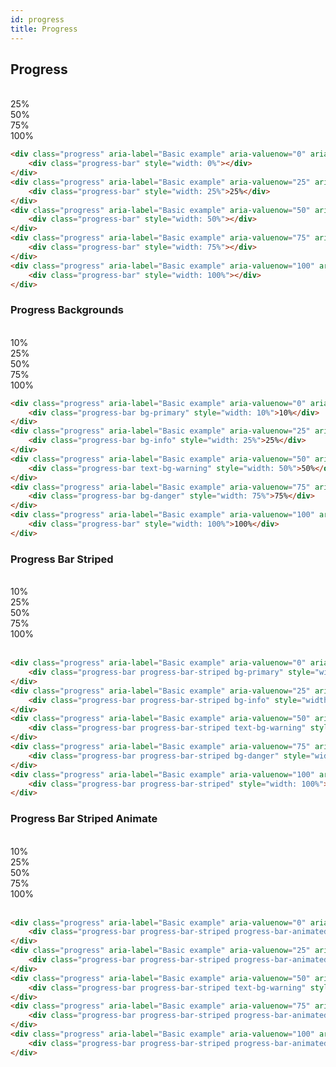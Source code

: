 ```yaml
---
id: progress
title: Progress
---
```


## Progress

<br />

<div className="progress" aria-label="Basic example" aria-valuenow="0" aria-valuemin="0" aria-valuemax="100">
    <div className="progress-bar" style={{ width: "0%" }}></div>
</div>
<div className="progress" aria-label="Basic example" aria-valuenow="25" aria-valuemin="0" aria-valuemax="100">
    <div className="progress-bar" style={{ width: "25%" }}>
        25%
    </div>
</div>
<div className="progress" aria-label="Basic example" aria-valuenow="50" aria-valuemin="0" aria-valuemax="100">
    <div className="progress-bar" style={{ width: "50%" }}>
        50%
    </div>
</div>
<div className="progress" aria-label="Basic example" aria-valuenow="75" aria-valuemin="0" aria-valuemax="100">
    <div className="progress-bar" style={{ width: "75%" }}>
        75%
    </div>
</div>
<div className="progress" aria-label="Basic example" aria-valuenow="100" aria-valuemin="0" aria-valuemax="100">
    <div className="progress-bar" style={{ width: "100%" }}>
        100%
    </div>
</div>

```html copy showLineNumbers
<div class="progress" aria-label="Basic example" aria-valuenow="0" aria-valuemin="0" aria-valuemax="100">
    <div class="progress-bar" style="width: 0%"></div>
</div>
<div class="progress" aria-label="Basic example" aria-valuenow="25" aria-valuemin="0" aria-valuemax="100">
    <div class="progress-bar" style="width: 25%">25%</div>
</div>
<div class="progress" aria-label="Basic example" aria-valuenow="50" aria-valuemin="0" aria-valuemax="100">
    <div class="progress-bar" style="width: 50%"></div>
</div>
<div class="progress" aria-label="Basic example" aria-valuenow="75" aria-valuemin="0" aria-valuemax="100">
    <div class="progress-bar" style="width: 75%"></div>
</div>
<div class="progress" aria-label="Basic example" aria-valuenow="100" aria-valuemin="0" aria-valuemax="100">
    <div class="progress-bar" style="width: 100%"></div>
</div>
```

### Progress Backgrounds

<br />

<div className="progress" aria-label="Basic example" aria-valuenow="0" aria-valuemin="0" aria-valuemax="100">
    <div className="progress-bar bg-primary" style={{ width: "10%" }}>
        10%
    </div>
</div>
<div className="progress" aria-label="Basic example" aria-valuenow="25" aria-valuemin="0" aria-valuemax="100">
    <div className="progress-bar bg-info" style={{ width: "25%" }}>
        25%
    </div>
</div>
<div className="progress" aria-label="Basic example" aria-valuenow="50" aria-valuemin="0" aria-valuemax="100">
    <div className="progress-bar text-bg-warning" style={{ width: "50%" }}>
        50%
    </div>
</div>
<div className="progress" aria-label="Basic example" aria-valuenow="75" aria-valuemin="0" aria-valuemax="100">
    <div className="progress-bar bg-danger" style={{ width: "75%" }}>
        75%
    </div>
</div>
<div className="progress" aria-label="Basic example" aria-valuenow="100" aria-valuemin="0" aria-valuemax="100">
    <div className="progress-bar" style={{ width: "100%" }}>
        100%
    </div>
</div>

```html copy showLineNumbers
<div class="progress" aria-label="Basic example" aria-valuenow="0" aria-valuemin="0" aria-valuemax="100">
    <div class="progress-bar bg-primary" style="width: 10%">10%</div>
</div>
<div class="progress" aria-label="Basic example" aria-valuenow="25" aria-valuemin="0" aria-valuemax="100">
    <div class="progress-bar bg-info" style="width: 25%">25%</div>
</div>
<div class="progress" aria-label="Basic example" aria-valuenow="50" aria-valuemin="0" aria-valuemax="100">
    <div class="progress-bar text-bg-warning" style="width: 50%">50%</div>
</div>
<div class="progress" aria-label="Basic example" aria-valuenow="75" aria-valuemin="0" aria-valuemax="100">
    <div class="progress-bar bg-danger" style="width: 75%">75%</div>
</div>
<div class="progress" aria-label="Basic example" aria-valuenow="100" aria-valuemin="0" aria-valuemax="100">
    <div class="progress-bar" style="width: 100%">100%</div>
</div>
```

### Progress Bar Striped

<br />

<div className="progress" aria-label="Basic example" aria-valuenow="0" aria-valuemin="0" aria-valuemax="100">
    <div className="progress-bar progress-bar-striped bg-primary" style={{ width: "10%" }}>
        10%
    </div>
</div>
<div className="progress" aria-label="Basic example" aria-valuenow="25" aria-valuemin="0" aria-valuemax="100">
    <div className="progress-bar progress-bar-striped bg-info" style={{ width: "25%" }}>
        25%
    </div>
</div>
<div className="progress" aria-label="Basic example" aria-valuenow="50" aria-valuemin="0" aria-valuemax="100">
    <div className="progress-bar progress-bar-striped text-bg-warning" style={{ width: "50%" }}>
        50%
    </div>
</div>
<div className="progress" aria-label="Basic example" aria-valuenow="75" aria-valuemin="0" aria-valuemax="100">
    <div className="progress-bar progress-bar-striped bg-danger" style={{ width: "75%" }}>
        75%
    </div>
</div>
<div className="progress" aria-label="Basic example" aria-valuenow="100" aria-valuemin="0" aria-valuemax="100">
    <div className="progress-bar progress-bar-striped" style={{ width: "100%" }}>
        100%
    </div>
</div>
<br />

```html copy showLineNumbers
<div class="progress" aria-label="Basic example" aria-valuenow="0" aria-valuemin="0" aria-valuemax="100">
    <div class="progress-bar progress-bar-striped bg-primary" style="width: 10%">10%</div>
</div>
<div class="progress" aria-label="Basic example" aria-valuenow="25" aria-valuemin="0" aria-valuemax="100">
    <div class="progress-bar progress-bar-striped bg-info" style="width: 25%">25%</div>
</div>
<div class="progress" aria-label="Basic example" aria-valuenow="50" aria-valuemin="0" aria-valuemax="100">
    <div class="progress-bar progress-bar-striped text-bg-warning" style="width: 50%">50%</div>
</div>
<div class="progress" aria-label="Basic example" aria-valuenow="75" aria-valuemin="0" aria-valuemax="100">
    <div class="progress-bar progress-bar-striped bg-danger" style="width: 75%">75%</div>
</div>
<div class="progress" aria-label="Basic example" aria-valuenow="100" aria-valuemin="0" aria-valuemax="100">
    <div class="progress-bar progress-bar-striped" style="width: 100%">100%</div>
</div>
```

### Progress Bar Striped Animate

<br />

<div className="progress" aria-label="Basic example" aria-valuenow="0" aria-valuemin="0" aria-valuemax="100">
    <div className="progress-bar progress-bar-striped progress-bar-animated bg-primary" style={{ width: "10%" }}>
        10%
    </div>
</div>
<div className="progress" aria-label="Basic example" aria-valuenow="25" aria-valuemin="0" aria-valuemax="100">
    <div className="progress-bar progress-bar-striped progress-bar-animated bg-info" style={{ width: "25%" }}>
        25%
    </div>
</div>
<div className="progress" aria-label="Basic example" aria-valuenow="50" aria-valuemin="0" aria-valuemax="100">
    <div className="progress-bar progress-bar-striped text-bg-warning" style={{ width: "50%" }}>
        50%
    </div>
</div>
<div className="progress" aria-label="Basic example" aria-valuenow="75" aria-valuemin="0" aria-valuemax="100">
    <div className="progress-bar progress-bar-striped progress-bar-animated bg-danger" style={{ width: "75%" }}>
        75%
    </div>
</div>
<div className="progress" aria-label="Basic example" aria-valuenow="100" aria-valuemin="0" aria-valuemax="100">
    <div className="progress-bar progress-bar-striped progress-bar-animated bg-black" style={{ width: "100%" }}>
        100%
    </div>
</div>
<br />

```html copy showLineNumbers
<div class="progress" aria-label="Basic example" aria-valuenow="0" aria-valuemin="0" aria-valuemax="100">
    <div class="progress-bar progress-bar-striped progress-bar-animated bg-primary" style="width: 10%">10%</div>
</div>
<div class="progress" aria-label="Basic example" aria-valuenow="25" aria-valuemin="0" aria-valuemax="100">
    <div class="progress-bar progress-bar-striped progress-bar-animated bg-info" style="width: 25%">25%</div>
</div>
<div class="progress" aria-label="Basic example" aria-valuenow="50" aria-valuemin="0" aria-valuemax="100">
    <div class="progress-bar progress-bar-striped text-bg-warning" style="width: 50%">50%</div>
</div>
<div class="progress" aria-label="Basic example" aria-valuenow="75" aria-valuemin="0" aria-valuemax="100">
    <div class="progress-bar progress-bar-striped progress-bar-animated bg-danger" style="width: 75%">75%</div>
</div>
<div class="progress" aria-label="Basic example" aria-valuenow="100" aria-valuemin="0" aria-valuemax="100">
    <div class="progress-bar progress-bar-striped progress-bar-animated bg-black" style="width: 100%">100%</div>
</div>
```
